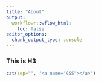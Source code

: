 ```yaml
---
title: "About"
output:
  workflowr::wflow_html:
    toc: false
editor_options:
  chunk_output_type: console
---
```


### This is H3
```r
cat(sep="", '<a name="GSS"></a>')
```

